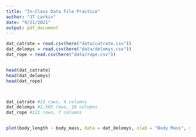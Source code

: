 ```yaml
---
title: "In-Class Data File Practice"
author: "JT Larkin"
date: "9/21/2021"
output: pdf_document
---
```



```r
dat_catrate = read.csv(here("data/catrate.csv"))
dat_delomys = read.csv(here("data/delomys.csv"))
dat_rope = read.csv(here("data/rope.csv"))


head(dat_catrate)
head(dat_delomys)
head(dat_rope)



dat_catrate #13 rows, 4 columns
dat_delomys #1,585 rows, 10 columns
dat_rope #121 rows, 7 columns


plot(body_length ~ body_mass, data = dat_delomys, xlab = "Body Mass", ylab = "Body Length", main = "Body Mass vs. Body Length Scatterplot\n JT Larkin", col= "red")

```

